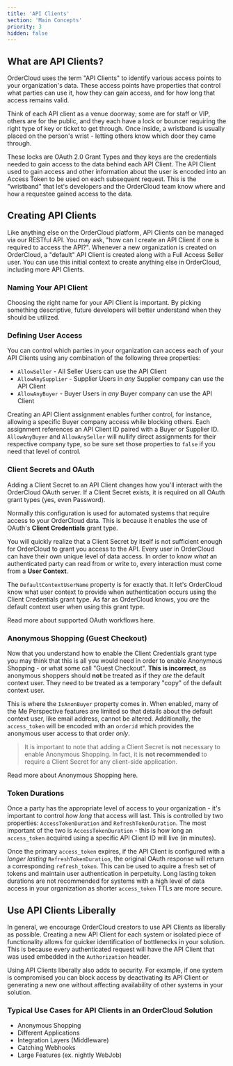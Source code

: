 ```yaml
---
title: 'API Clients'
section: 'Main Concepts'
priority: 3
hidden: false
---
```



## What are API Clients?
OrderCloud uses the term "API Clients" to identify various access points to your organization's data. These access points have properties that control what parties can use it, how they can gain access, and for how long that access remains valid.

Think of each API client as a venue doorway; some are for staff or VIP, others are for the public, and they each have a lock or bouncer requiring the right type of key or ticket to get through. Once inside, a wristband is usually placed on the person's wrist - letting others know which door they came through.

These locks are OAuth 2.0 Grant Types and they keys are the credentials needed to gain access to the data behind each API Client. The API Client used to gain access and other information about the user is encoded into an Access Token to be used on each subsequent request. This is the "wristband" that let's developers and the OrderCloud team know where and how a requestee gained access to the data.

## Creating API Clients
Like anything else on the OrderCloud platform, API Clients can be managed via our RESTful API. You may ask, "how can I create an API Client if one is required to access the API?". Whenever a new organization is created on OrderCloud, a "default" API Client is created along with a Full Access Seller user. You can use this initial context to create anything else in OrderCloud, including more API Clients.

### Naming Your API Client
Choosing the right name for your API Client is important. By picking something descriptive, future developers will better understand when they should be utilized.

### Defining User Access
You can control which parties in your organization can access each of your API Clients using any combination of the following three properties:

- `AllowSeller` - All Seller Users can use the API Client
- `AllowAnySupplier` - Supplier Users in _any_ Supplier company can use the API Client
- `AllowAnyBuyer` - Buyer Users in _any_ Buyer company can use the API Client

Creating an API Client assignment enables further control, for instance, allowing a specific Buyer company access while blocking others. Each assignment references an API Client ID paired with a Buyer or Supplier ID. `AllowAnyBuyer` and `AllowAnySeller` will nullify direct assignments for their respective company type, so be sure set those properties to `false` if you need that level of control.

### Client Secrets and OAuth
Adding a Client Secret to an API Client changes how you'll interact with the OrderCloud OAuth server. If a Client Secret exists, it is required on all OAuth grant types (yes, even Password). 

Normally this configuration is used for automated systems that require access to your OrderCloud data. This is because it enables the use of OAuth's **Client Credentials** grant type. 

You will quickly realize that a Client Secret by itself is not sufficient enough for OrderCloud to grant you access to the API. Every user in OrderCloud can have their own unique level of data access. In order to know _what_ an authenticated party can read from or write to, every interaction must come from a **User Context**.

The `DefaultContextUserName` property is for exactly that. It let's OrderCloud know what user context to provide when authentication occurs using the Client Credentials grant type. As far as OrderCloud knows, you *are* the default context user when using this grant type.

Read more about supported OAuth workflows here.

### Anonymous Shopping (Guest Checkout)
Now that you understand how to enable the Client Credentials grant type you may think that this is all you would need in order to enable Anonymous Shopping - or what some call "Guest Checkout". **This is incorrect**, as anonymous shoppers should **not** be treated as if they *are* the default context user. They need to be treated as a temporary "copy" of the default context user.

This is where the `IsAnonBuyer` property comes in. When enabled, many of the Me Perspective features are limited so that details about the default context user, like email address, cannot be altered. Additionally, the `access_token` will be encoded with an `orderid` which provides the anonymous user access to that order *only*.

> It is important to note that adding a Client Secret is **not** necessary to enable Anonymous Shopping. In fact, it is **not recommended** to require a Client Secret for any client-side application.

Read more about Anonymous Shopping here.

### Token Durations
Once a party has the appropriate level of access to your organization - it's important to control _how long_ that access will last. This is controlled by two properties: `AccessTokenDuration` and `RefreshTokenDuration`. The most important of the two is `AccessTokenDuration` - this is how long an `access_token` acquired using a specific API Client ID will live (in minutes).

Once the primary `access_token` expires, if the API Client is configured with a _longer lasting_ `RefreshTokenDuration`, the original OAuth response will return a corresponding `refresh_token`. This can be used to aquire a fresh set of tokens and maintain user authentication in perpetuity. Long lasting token durations are not recommended for systems with a high level of data access in your organization as shorter `access_token` TTLs are more secure.

## Use API Clients Liberally
In general, we encourage OrderCloud creators to use API Clients as liberally as possible. Creating a new API Client for each system or isolated piece of functionality allows for quicker identification of bottlenecks in your solution. This is because every authenticated request will have the API Client that was used embedded in the `Authorization` header.

Using API Clients liberally also adds to security. For example, if one system is compromised you can block access by deactivating its API Client or generating a new one without affecting availability of other systems in your solution.

### Typical Use Cases for API Clients in an OrderCloud Solution
- Anonymous Shopping
- Different Applications
- Integration Layers (Middleware)
- Catching Webhooks
- Large Features (ex. nightly WebJob)